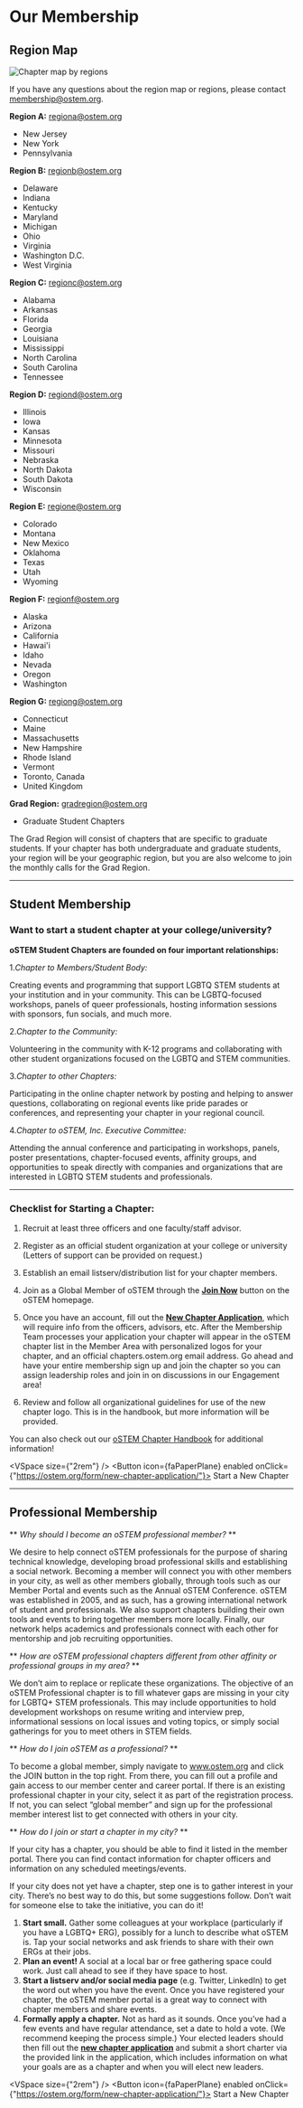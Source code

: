 
# Our Membership 

## Region Map 

![Chapter map by regions](/images/chapter-map-2019.png)

If you have any questions about the region map or regions, please contact membership@ostem.org.

<div className="grid grid-cols-2 gap-4 py-8">
 <div>


  **Region A:**
  regiona@ostem.org
  * New Jersey
  * New York
  * Pennsylvania


  </div>
  <div>


  **Region B:**
  regionb@ostem.org
  * Delaware
  * Indiana
  * Kentucky
  * Maryland
  * Michigan
  * Ohio
  * Virginia
  * Washington D.C.
  * West Virginia


  </div>
</div>
 
<div className="grid grid-cols-2 gap-4 py-8">
 <div>


  **Region C:**
  regionc@ostem.org
  * Alabama
  * Arkansas
  * Florida
  * Georgia
  * Louisiana
  * Mississippi
  * North Carolina
  * South Carolina
  * Tennessee


  </div>
  <div>


  **Region D:**
  regiond@ostem.org
  * Illinois
  * Iowa
  * Kansas
  * Minnesota
  * Missouri
  * Nebraska
  * North Dakota
  * South Dakota
  * Wisconsin


  </div>
</div>

<div className="grid grid-cols-2 gap-4 py-8">
 <div>


  **Region E:**
  regione@ostem.org
  * Colorado
  * Montana
  * New Mexico
  * Oklahoma
  * Texas
  * Utah
  * Wyoming


  </div>
  <div>

 
  **Region F:**
  regionf@ostem.org
  * Alaska
  * Arizona
  * California
  * Hawai'i
  * Idaho
  * Nevada
  * Oregon
  * Washington


  </div>
</div>
 
<div className="grid grid-cols-2 gap-4 py-8">
 <div>


  **Region G:**
  regiong@ostem.org
  * Connecticut
  * Maine
  * Massachusetts
  * New Hampshire
  * Rhode Island
  * Vermont
  * Toronto, Canada
  * United Kingdom


  </div>
  <div>


  **Grad Region:**
  gradregion@ostem.org
  * Graduate Student Chapters


  </div>
</div>
 
The Grad Region will consist of chapters that are specific to graduate students. If your chapter has both undergraduate and graduate students, your region will be your geographic region, but you are also welcome to join the monthly calls for the Grad Region.

---

## Student Membership

### Want to start a student chapter at your college/university?

**oSTEM Student Chapters are founded on four important relationships:**

1.*Chapter to Members/Student Body:* 

Creating events and programming that support LGBTQ STEM students at your institution and in your 
community. This can be LGBTQ-focused workshops, panels of queer professionals, hosting information 
sessions with sponsors, fun socials, and much more.

2.*Chapter to the Community:* 

Volunteering in the community with K-12 programs and collaborating with other student organizations 
focused on the LGBTQ and STEM communities.

3.*Chapter to other Chapters:*

Participating in the online chapter network by posting and helping to answer questions, 
collaborating on regional events like pride parades or conferences, and representing your 
chapter in your regional council.

4.*Chapter to oSTEM, Inc. Executive Committee:*

Attending the annual conference and participating in workshops, panels, poster presentations, 
chapter-focused events, affinity groups, and opportunities to speak directly with companies and 
organizations that are interested in LGBTQ STEM students and professionals.  

---

### Checklist for Starting a Chapter:

1. Recruit at least three officers and one faculty/staff advisor.

2. Register as an official student organization at your college or university (Letters of support 
can be provided on request.)

3. Establish an email listserv/distribution list for your chapter members.

4. Join as a Global Member of oSTEM through the 
[**Join Now**](https://ostem.org/form/register/) button on the oSTEM homepage.

5. Once you have an account, fill out the 
[**New Chapter Application**](https://ostem.org/form/new-chapter-application/), which 
will require info from the officers, advisors, etc. After the Membership Team processes your 
application your chapter will appear in the oSTEM chapter list in the Member Area with personalized 
logos for your chapter, and an official chapters.ostem.org email address. Go ahead and have your 
entire membership sign up and join the chapter so you can assign leadership roles and join in on 
discussions in our Engagement area!

6. Review and follow all organizational guidelines for use of the new chapter logo. 
This is in the handbook, but more information will be provided.

You can also check out our [oSTEM Chapter Handbook](https://ostem.blob.core.windows.net/webfiles/oSTEM%20Chapter%20Handbook%20v1-0%20FINAL-linked.pdf) 
for additional information!

<div
  className="p-4 text-center"
>

<VSpace size={"2rem"} />
<Button icon={faPaperPlane} enabled onClick={"https://ostem.org/form/new-chapter-application/"}>
  Start a New Chapter
</Button>

</div>

--- 

## Professional Membership

** *Why should I become an oSTEM professional member?* **

We desire to help connect oSTEM professionals for the purpose of sharing technical knowledge, developing broad professional skills and establishing a social network. Becoming a member will connect you with other members in your city, as well as other members globally, through tools such as our Member Portal and events such as the Annual oSTEM Conference. oSTEM was established in 2005, and as such, has a growing international network of student and professionals. We also support chapters building their own tools and events to bring together members more locally. Finally, our network helps academics and professionals connect with each other for mentorship and job recruiting opportunities.

** *How are oSTEM professional chapters different from other affinity or professional groups in my area?* **

We don’t aim to replace or replicate these organizations. The objective of an oSTEM Professional chapter is to fill whatever gaps are missing in your city for LGBTQ+ STEM professionals. This may include opportunities to hold development workshops on resume writing and interview prep, informational sessions on local issues and voting topics, or simply social gatherings for you to meet others in STEM fields. 

** *How do I join oSTEM as a professional?* **

To become a global member, simply navigate to www.ostem.org and click the JOIN button in the top right. From there, you can fill out a profile and gain access to our member center and career portal. If there is an existing professional chapter in your city, select it as part of the registration process. If not, you can select “global member” and sign up for the professional member interest list to get connected with others in your city.

** *How do I join or start a chapter in my city?* **

If your city has a chapter, you should be able to find it listed in the member portal. There you can find contact information for chapter officers and information on any scheduled meetings/events. 
 
If your city does not yet have a chapter, step one is to gather interest in your city. There’s no best way to do this, but some suggestions follow. Don’t wait for someone else to take the initiative, you can do it! 
 
1. **Start small.** Gather some colleagues at your workplace (particularly if you have a LGBTQ+ ERG), possibly for a lunch to describe what oSTEM is. Tap your social networks and ask friends to share with their own ERGs at their jobs. 
2. **Plan an event!** A social at a local bar or free gathering space could work. Just call ahead to see if they have space to host. 
3. **Start a listserv and/or social media page** (e.g. Twitter, LinkedIn) to get the word out when you have the event. Once you have registered your chapter, the oSTEM member portal is a great way to connect with chapter members and share events. 
4. **Formally apply a chapter.** Not as hard as it sounds. Once you’ve had a few events and have regular attendance, set a date to hold a vote. (We recommend keeping the process simple.) Your elected leaders should then fill out the [**new chapter application**](https://ostem.org/form/new-chapter-application/) and submit a short charter via the provided link in the application, which includes information on what your goals are as a chapter and when you will elect new leaders.

<div
  className="p-4 text-center"
>

<VSpace size={"2rem"} />
<Button icon={faPaperPlane} enabled onClick={"https://ostem.org/form/new-chapter-application/"}>
  Start a New Chapter
</Button>

</div>